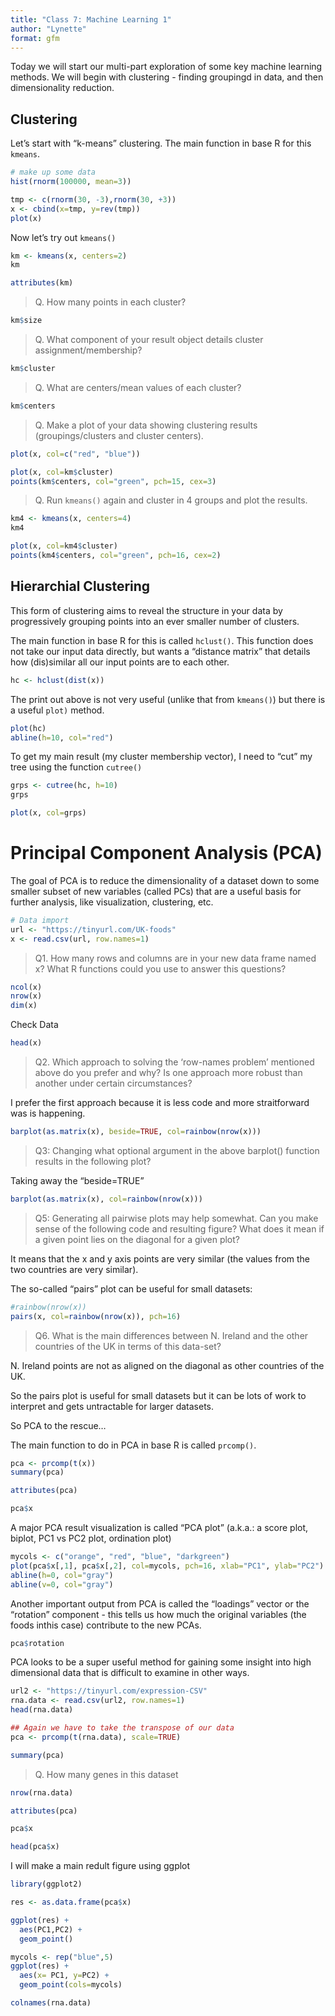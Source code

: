 ```yaml
---
title: "Class 7: Machine Learning 1"
author: "Lynette"
format: gfm
---
```


Today we will start our multi-part exploration of some key machine learning methods. We will begin with clustering - finding groupingd in data, and then dimensionality reduction.


## Clustering

Let's start with "k-means" clustering. 
The main function in base R for this `kmeans`. 

```r
# make up some data
hist(rnorm(100000, mean=3))
```

```r
tmp <- c(rnorm(30, -3),rnorm(30, +3))
x <- cbind(x=tmp, y=rev(tmp))
plot(x)
```

Now let's try out `kmeans()`

```r
km <- kmeans(x, centers=2)
km
```

```r
attributes(km)
```

> Q. How many points in each cluster?

```r
km$size
```

> Q. What component of your result object details cluster assignment/membership?

```r
km$cluster
```

> Q. What are centers/mean values of each cluster?

```r
km$centers
```

> Q. Make a plot of your data showing clustering results (groupings/clusters and cluster centers).

```r
plot(x, col=c("red", "blue"))
```

```r
plot(x, col=km$cluster)
points(km$centers, col="green", pch=15, cex=3)
```

> Q. Run `kmeans()` again and cluster in 4 groups and plot the results.

```r
km4 <- kmeans(x, centers=4)
km4
```

```r
plot(x, col=km4$cluster)
points(km4$centers, col="green", pch=16, cex=2)
```

## Hierarchial Clustering

This form of clustering aims to reveal the structure in your data by progressively grouping points into an ever smaller number of clusters.

The main function in base R for this is called `hclust()`. This function does not take our input data directly, but wants a "distance matrix" that details how (dis)similar all our input points are to each other.

```r
hc <- hclust(dist(x))
```

The print out above is not very useful (unlike that from `kmeans()`) but there is a useful `plot)` method.

```r
plot(hc)
abline(h=10, col="red")
```

To get my main result (my cluster membership vector), I need to "cut" my tree using the function `cutree()` 

```r
grps <- cutree(hc, h=10)
grps
```

```r
plot(x, col=grps)
```


# Principal Component Analysis (PCA)

The goal of PCA is to reduce the dimensionality of a dataset down to some smaller subset of new variables (called PCs) that are a useful basis for further analysis, like visualization, clustering, etc.



```r
# Data import
url <- "https://tinyurl.com/UK-foods"
x <- read.csv(url, row.names=1)
```

> Q1. How many rows and columns are in your new data frame named x? What R functions could you use to answer this questions?

```r
ncol(x)
nrow(x)
dim(x)
```

Check Data

```r
head(x)
```


> Q2. Which approach to solving the ‘row-names problem’ mentioned above do you prefer and why? Is one approach more robust than another under certain circumstances?

I prefer the first approach because it is less code and more straitforward was is happening. 


```r
barplot(as.matrix(x), beside=TRUE, col=rainbow(nrow(x)))
```

> Q3: Changing what optional argument in the above barplot() function results in the following plot?

Taking away the "beside=TRUE"


```r
barplot(as.matrix(x), col=rainbow(nrow(x)))

```

>Q5: Generating all pairwise plots may help somewhat. Can you make sense of the following code and resulting figure? What does it mean if a given point lies on the diagonal for a given plot?

It means that the x and y axis points are very similar (the values from the two countries are very similar). 



The so-called "pairs" plot can be useful for small datasets:

```r
#rainbow(nrow(x))
pairs(x, col=rainbow(nrow(x)), pch=16)
```

>Q6. What is the main differences between N. Ireland and the other countries of the UK in terms of this data-set?

N. Ireland points are not as aligned on the diagonal as other countries of the UK. 



So the pairs plot is useful for small datasets but it can be lots of work to interpret and gets untractable for larger datasets. 

So PCA to the rescue...

The main function to do in PCA in base R is called `prcomp()`.

```r
pca <- prcomp(t(x))
summary(pca)
```

```r
attributes(pca)
```

```r
pca$x
```

A major PCA result visualization is called "PCA plot" (a.k.a.: a score plot, biplot, PC1 vs PC2 plot, ordination plot)

```r
mycols <- c("orange", "red", "blue", "darkgreen")
plot(pca$x[,1], pca$x[,2], col=mycols, pch=16, xlab="PC1", ylab="PC2")
abline(h=0, col="gray")
abline(v=0, col="gray")
```

Another important output from PCA is called the "loadings" vector or the "rotation" component - this tells us how much the original variables (the foods inthis case) contribute to the new PCAs.

```r
pca$rotation
```

PCA looks to be a super useful method for gaining some insight into high dimensional data that is difficult to examine in other ways. 

```r
url2 <- "https://tinyurl.com/expression-CSV"
rna.data <- read.csv(url2, row.names=1)
head(rna.data)
```


```r
## Again we have to take the transpose of our data 
pca <- prcomp(t(rna.data), scale=TRUE)
```

```r
summary(pca)
```

> Q. How many genes in this dataset

```r
nrow(rna.data)
```

```r
attributes(pca)
```

```r
pca$x
```

```r
head(pca$x)
```

I will make a main redult figure using ggplot 
```r
library(ggplot2)
```

```r
res <- as.data.frame(pca$x)
```

```r
ggplot(res) +
  aes(PC1,PC2) +
  geom_point()
```

```r
mycols <- rep("blue",5)
ggplot(res) +
  aes(x= PC1, y=PC2) +
  geom_point(cols=mycols)
```

```r
colnames(rna.data)
```













